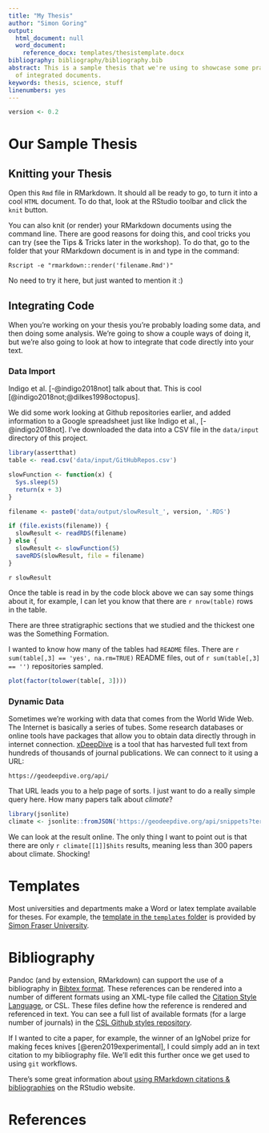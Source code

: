 ```yaml
---
title: "My Thesis"
author: "Simon Goring"
output:
  html_document: null
  word_document:
    reference_docx: templates/thesistemplate.docx
bibliography: bibliography/bibliography.bib
abstract: This is a sample thesis that we're using to showcase some practical applications
  of integrated documents.
keywords: thesis, science, stuff
linenumbers: yes
---
```


```r
version <- 0.2
```

# Our Sample Thesis

## Knitting your Thesis

Open this `Rmd` file in RMarkdown. It should all be ready to go, to turn it into a cool `HTML` document. To do that, look at the RStudio toolbar and click the `knit` button.

You can also knit (or render) your RMarkdown documents using the command line. There are good reasons for doing this, and cool tricks you can try (see the Tips & Tricks later in the workshop). To do that, go to the folder that your RMarkdown document is in and type in the command:

```
Rscript -e "rmarkdown::render('filename.Rmd')"
```

No need to try it here, but just wanted to mention it :)

## Integrating Code

When you're working on your thesis you're probably loading some data, and then doing some analysis. We're going to show a couple ways of doing it, but we're also going to look at how to integrate that code directly into your text.

### Data Import

Indigo et al. [-@indigo2018not] talk about that. This is cool [@indigo2018not;@dilkes1998octopus].

We did some work looking at Github repositories earlier, and added information to a Google spreadsheet just like Indigo et al., [-@indigo2018not]. I've downloaded the data into a CSV file in the `data/input` directory of this project.

```r
library(assertthat)
table <- read.csv('data/input/GitHubRepos.csv')

slowFunction <- function(x) {
  Sys.sleep(5)
  return(x + 3)
}

filename <- paste0('data/output/slowResult_', version, '.RDS')

if (file.exists(filename)) {
  slowResult <- readRDS(filename)
} else {
  slowResult <- slowFunction(5) 
  saveRDS(slowResult, file = filename)
}

```

`r slowResult`

Once the table is read in by the code block above we can say some things about it, for example, I can let you know that there are `r nrow(table)` rows in the table. 

There are three stratigraphic sections that we studied and the thickest one was the Something Formation.

I wanted to know how many of the tables had `README` files. There are `r sum(table[,3] == 'yes', na.rm=TRUE)` README files, out of `r sum(table[,3] == '')` repositories sampled.

```r
plot(factor(tolower(table[, 3])))
```

### Dynamic Data

Sometimes we're working with data that comes from the World Wide Web. The Internet is basically a series of tubes. Some research databases or online tools have packages that allow you to obtain data directly through in internet connection. [xDeepDive](http://geodeepdive.org) is a tool that has harvested full text from hundreds of thousands of journal publications. We can connect to it using a URL:

```
https://geodeepdive.org/api/
```

That URL leads you to a help page of sorts. I just want to do a really simple query here. How many papers talk about _climate_?

```r
library(jsonlite)
climate <- jsonlite::fromJSON('https://geodeepdive.org/api/snippets?term=climate&clean&full_results')

```

We can look at the result online. The only thing I want to point out is that there are only `r climate[[1]]$hits` results, meaning less than 300 papers about climate. Shocking!

# Templates

Most universities and departments make a Word or latex template available for theses. For example, the [template in the `templates` folder](templates/thesistemplate.docx) is provided by [Simon Fraser University](https://www.lib.sfu.ca/help/publish/thesis/templates).

# Bibliography

Pandoc (and by extension, RMarkdown) can support the use of a bibliography in [Bibtex format](http://www.bibtex.org/). These references can be rendered into a number of different formats using an XML-type file called the [Citation Style Language](https://citationstyles.org/), or CSL. These files define how the reference is rendered and referenced in text. You can see a full list of available formats (for a large number of journals) in the [CSL Github styles repository](https://github.com/citation-style-language/styles).

If I wanted to cite a paper, for example, the winner of an IgNobel prize for making feces knives [@eren2019experimental], I could simply add an in text citation to my bibliography file. We'll edit this further once we get used to using `git` workflows.

There's some great information about [using RMarkdown citations & bibliographies](https://rmarkdown.rstudio.com/authoring_bibliographies_and_citations.html) on the RStudio website.

# References
